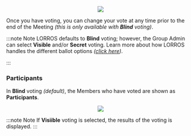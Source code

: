 
<center>
	<img src={useBaseUrl('/img/meetings/voting.gif')} />
</center>

Once you have voting, you can change your vote at any time prior to the end of the Meeting _(this is only available with **Blind** voting)_.

:::note Note
LORROS defaults to **Blind** voting; however, the Group Admin can select **Visible** and/or **Secret** voting.
Learn more about how LORROS handles the different ballot options _([click here](../meetings/during/voting#ballot-options))_.

:::

### Participants

In **Blind** voting _(default)_, the Members who have voted are shown as **Participants**.

<center>
	<img src={useBaseUrl('/img/meetings/participants.gif')} />
</center>

:::note Note
If **Visiible** voting is selected, the results of the voting is displayed.
:::
